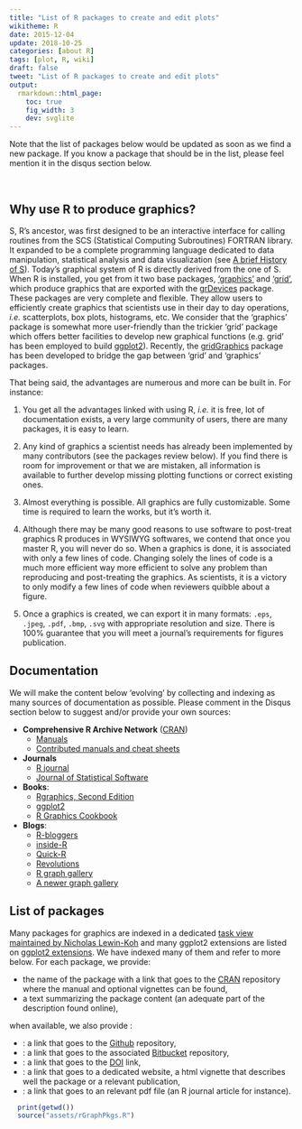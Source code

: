 ```yaml
---
title: "List of R packages to create and edit plots"
wikitheme: R
date: 2015-12-04
update: 2018-10-25
categories: [about R]
tags: [plot, R, wiki]
draft: false
tweet: "List of R packages to create and edit plots"
output:
  rmarkdown::html_page:
    toc: true
    fig_width: 3
    dev: svglite
---
```




Note that the list of packages below would be updated as soon as we find a new
package. If you know a package that should be in the list, please feel mention
it in the disqus section below.


<br/>

## Why use R to produce graphics?

S, R's ancestor, was first designed to be an interactive interface for calling routines from the SCS (Statistical Computing Subroutines) FORTRAN library. It expanded to be a complete programming language dedicated to data manipulation, statistical analysis and data visualization (see [A brief History of S](http://www.lcg.unam.mx/~lcollado/R/resources/history_of_S.pdf)). Today's graphical system of R is directly derived from the one of S. When R is installed, you get from it two base packages, ['graphics'](https://stat.ethz.ch/R-manual/R-devel/library/graphics/html/00Index.html) and ['grid'](https://stat.ethz.ch/R-manual/R-devel/library/grid/html/00Index.html), which produce graphics that are exported with the [grDevices](https://stat.ethz.ch/R-manual/R-devel/library/grDevices/html/00Index.html) package. These packages are very complete and flexible. They allow users to efficiently create graphics that scientists use in their day to day operations, *i.e.* scatterplots, box plots, histograms, etc. We consider that the 'graphics' package is somewhat more user-friendly than the trickier 'grid' package which offers better facilities to develop new graphical functions (e.g. grid' has been employed to build [ggplot2](https://cran.r-project.org/web/packages/ggplot2)). Recently, the [gridGraphics](https://journal.r-project.org/archive/2015-1/murrell.pdf) package has been developed to bridge the gap between 'grid' and 'graphics' packages.

That being said, the advantages are numerous and more can be built in. For instance:


1. You get all the advantages linked with using R, *i.e.* it is free, lot of documentation exists, a very large community of users, there are many packages, it is easy to learn.

2. Any kind of graphics a scientist needs has already been implemented by many contributors (see the packages review below). If you find there is room for improvement or that we are mistaken, all information is available to further develop missing plotting functions or correct existing ones.

3. Almost everything is possible. All graphics are fully customizable. Some time is required to learn the works, but it's worth it.

4. Although there may be many good reasons to use software to post-treat graphics R produces in WYSIWYG softwares, we contend that once you master R, you will never do so. When a graphics is done, it is associated with only a few lines of code. Changing solely the lines of code is a much more efficient way more efficient to solve any problem than reproducing and post-treating the graphics. As scientists, it is a victory to only modify a few lines of code when reviewers quibble about a figure.

5. Once a graphics is created, we can export it in many formats: `.eps`, `.jpeg`, `.pdf`, `.bmp`, `.svg` with appropriate resolution and size. There is 100% guarantee that you will meet a journal's requirements for figures publication.




## Documentation

We will make the content below 'evolving' by collecting and indexing as many sources of documentation as possible. Please comment in the Disqus section below to suggest and/or provide your own sources:


- **Comprehensive R Archive Network** ([CRAN](https://cran.r-project.org))
    - [Manuals](https://cran.r-project.org/manuals.html)
    - [Contributed manuals and cheat sheets](https://cran.r-project.org/other-docs.html)

- **Journals**
    - [R journal](https://journal.r-project.org)
    - [Journal of Statistical Software](http://www.jstatsoft.org/index)

- **Books**:
    - [Rgraphics, Second  Edition](https://www.stat.auckland.ac.nz/~paul/RG2e/index.html)
    - [ggplot2](http://ms.mcmaster.ca/~bolker/misc/ggplot2-book.pdf)
    - [R Graphics Cookbook](http://www.cookbook-r.com/Graphs/)

- **Blogs**:
    - [R-bloggers](http://www.r-bloggers.com)
    - [inside-R](http://www.inside-r.org)
    - [Quick-R](http://www.statmethods.net/about/learningcurve.html)
    - [Revolutions](http://blog.revolutionanalytics.com/about.html)
    - [R graph gallery](http://rgraphgallery.blogspot.ca)
    - [A newer graph gallery](http://www.r-graph-gallery.com)





## List of packages

<!-- Find package [here](http://rpackages.ianhowson.com) A comprehensive index of R packages and documentation from CRAN, Bioconductor, GitHub and R-Forge. (https://cran.r-project.org/web/packages/available_packages_by_name.html) -->
Many packages for graphics are indexed in a dedicated [task view maintained by Nicholas Lewin-Koh](https://cran.r-project.org/web/views/Graphics.html) and many ggplot2 extensions are listed on [ggplot2 extensions](https://www.ggplot2-exts.org/). We have indexed many of them and refer to more below. For each package, we provide:

  - the name of the package with a link that goes to the [CRAN](https://cran.r-project.org) repository where the manual and optional vignettes can be found,
  - a text summarizing the package content (an adequate part of the description found online),

when available, we also provide :

  - <a href=""><i class="fa fa-github"></i></a>: a link that goes to the [Github](https://github.com) repository,
  - <a href=""><i class="fa fa-bitbucket"></i></a>: a link that goes to the associated [Bitbucket](https://bitbucket.org) repository,
  - <a href=""><i class="ai ai-doi"></i></a>: a link that goes to the [DOI](http://www.doi.org) link,
  - <a href=""><i class="fa fa-link"></i></a>: a link that goes to a dedicated website, a html vignette that describes well the package or a relevant publication,
  - <a href=""><i class="fa fa-file-pdf-o"></i></a>: a link that goes to an relevant pdf file (an R journal article for instance).



```r
  print(getwd())
  source("assets/rGraphPkgs.R")
```
